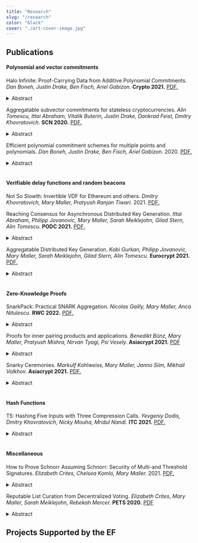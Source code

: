 ```yaml
---
title: "Research"
slug: "/research"
color: "black"
cover: "./art-cover-image.jpg"
---
```


## Publications

#### Polynomial and vector commitments

Halo Infinite: Proof-Carrying Data from Additive Polynomial Commitments. _Dan Boneh, Justin Drake, Ben Fisch, Ariel Gabizon._ **Crypto 2021.** [PDF.](https://eprint.iacr.org/2020/1536.pdf)

<details>
  <summary>Abstract</summary>

_Polynomial commitment schemes (PCS) have recently been in the spotlight for their key role in building SNARKs. A PCS provides the ability to commit to a polynomial over a finite field and prove its evaluation at points. A succinct PCS has commitment and evaluation proof size sublinear in the degree of the polynomial. An efficient PCS has sublinear proof verification. Any efficient and succinct PCS can be used to construct a SNARK with similar security and efficiency characteristics (in the random oracle model)._

_Proof-carrying data (PCD) enables a set of parties to carry out an indefinitely long distributed computation where every step along the way is accompanied by a proof of correctness. It generalizes incrementally verifiable computation and can even be used to construct SNARKs. Until recently, however, the only known method for constructing PCD required expensive SNARK recursion. A system called Halo first demonstrated a new methodology for building PCD without SNARKs, exploiting an aggregation property of the Bulletproofs innerproduct argument. The construction was heuristic because it makes non-black-box use of a concrete instantiation of the Fiat-Shamir transform. We expand upon this methodology to show that PCD can be (heuristically) built from any homomorphic polynomial commitment scheme (PCS), even if the PCS evaluation proofs are neither succinct nor efficient. In fact, the
Halo methodology extends to any PCS that has an even more general property, namely the ability to aggregate linear combinations of commitments into a new succinct commitment that can later be opened to this linear combination. Our results thus imply new constructions of SNARKs and PCD that were not previously described in the literature and serve as a blueprint
for future constructions as well._

</details>

Aggregatable subvector commitments for stateless cryptocurrencies. _Alin Tomescu, Ittai Abraham, Vitalik Buterin, Justin Drake, Dankrad Feist, Dmitry Khovratovich._ **SCN 2020.** [PDF.](https://eprint.iacr.org/2020/527.pdf)

<details>
  <summary>Abstract</summary>

_An aggregatable subvector commitment (aSVC) scheme is a vector commitment (VC) scheme that can aggregate multiple proofs into a single, small subvector proof. In this paper, we formalize aSVCs and give a construction from constant-sized polynomial commitments. Our construction is unique in that it has linear-sized public parameters, it can compute all constant-sized proofs in quasilinear time, it updates proofs in constant time and it can aggregate multiple proofs into a constant-sized subvector proof. Furthermore, our concrete proof sizes are small due to our use of pairing-friendly groups. We use our aSVC to obtain a payments-only stateless cryptocurrency with very low communication and computation overheads. Specifically, our constant-sized, aggregatable proofs reduce each block’s proof overhead to a single group element, which is optimal. Furthermore, our subvector proofs speed up block verification and our smaller public parameters further reduce block size._

</details>

Efficient polynomial commitment schemes for multiple points and polynomials. _Dan Boneh, Justin Drake, Ben Fisch, Ariel Gabizon._ 2020. [PDF.](https://eprint.iacr.org/2020/081.pdf)

<details>
  <summary>Abstract</summary>

_We present an enhanced version of the Kate, Zaverucha and Goldberg polynomial commitment scheme [KZG10] where a single group element can be an opening proof for multiple polynomials each evaluated at a different arbitrary subset of points._

_As a sample application we “plug in” this scheme into the PLONK proving system[GWC19] to obtain improved proof size and prover run time at the expense of additional verifier G2 operations and pairings, and additional G2 SRS elements._

_We also present a second scheme where the proof consists of two group elements and the verifier complexity is better than previously known batched verification methods for [KZG10]._

</details>

<br />

#### Verifiable delay functions and random beacons

Not So Slowth: Invertible VDF for Ethereum and others. _Dmitry Khovratovich, Mary Maller, Pratyush Ranjan Tiwari._ 2021. [PDF.](https://khovratovich.github.io/MinRoot/minroot.pdf)

Reaching Consensus for Asynchronous Distributed Key Generation. _Ittai Abraham, Philipp Jovanovic, Mary Maller, Sarah Meiklejohn, Gilad Stern, Alin Tomescu._ **PODC 2021.** [PDF.](https://arxiv.org/pdf/2102.09041.pdf)

<details>
  <summary>Abstract</summary>

_We give a protocol for Asynchronous Distributed Key Generation (A-DKG) that is optimally resilient (can withstand $f \leq n/3$ faulty parties), has a constant expected number of rounds, has $\tilde{\mathcal{O}}(n^3)$ expected communication complexity, and assumes only the existence of a PKI. Prior to our work, the best A-DKG protocols required $\Omega(n)$ expected number of rounds, and $\Omega(n^4)$ expected communication._

_Our A-DKG protocol relies on several building blocks that are of independent interest. We define and design a Proposal Election (PE) protocol that allows parties to retrospectively agree on a valid proposal after enough proposals have been sent from different parties. With constant probability the elected proposal was proposed by a nonfaulty party. In building our PE protocol, we design a Verifiable Gather protocol which allows parties to communicate which proposals they have and have not seen in a verifiable manner. The final building block to our A-DKG is a Validated Asynchronous Byzantine Agreement (VABA) protocol. We use our PE protocol to construct a VABA protocol that does not require leaders or an asynchronous DKG setup. Our VABA protocol can be used more generally when it is not possible to use threshold signatures._

</details>

Aggregatable Distributed Key Generation. _Kobi Gurkan, Philipp Jovanovic, Mary Maller, Sarah Meiklejohn, Gilad Stern, Alin Tomescu._ **Eurocrypt 2021.** [PDF.](https://eprint.iacr.org/2021/005.pdf)

<details>
  <summary>Abstract</summary>

_In this paper, we introduce a distributed key generation (DKG) protocol with aggregatable and publicly-verifiable transcripts. Compared with prior publicly-verifiable approaches, our DKG reduces the size of the final transcript and the time to verify it from $\mathcal{O}(n^2)$ to $\mathcal{O}(n \log n)$, where n denotes the number of parties. As compared with prior non-publicly-verifiable approaches, our DKG leverages gossip rather than all-to-all communication to reduce verification and communication complexity. We also revisit existing DKG security definitions,
which are quite strong, and propose new and natural relaxations. As a result, we can prove the security of our aggregatable DKG as well as that of several existing DKGs, including the popular Pedersen variant. We show that, under these new definitions, these existing DKGs can be used to yield secure threshold variants of popular cryptosystems such as El-Gamal encryption and BLS signatures. We also prove that our DKG can be securely combined with a new efficient verifiable unpredictable function (VUF), whose security we prove in the random oracle model. Finally, we experimentally evaluate our DKG and show that the perparty overheads scale linearly and are practical. For 64 parties, it takes 71 ms to share and 359 ms to verify the overall transcript, while for 8192 parties, it takes 8 s and 42.2 s respectively._

</details>

<br />

#### Zero-Knowledge Proofs

SnarkPack: Practical SNARK Aggregation. _Nicolas Gailly, Mary Maller, Anca Nitulescu._ **RWC 2022.** [PDF.](https://eprint.iacr.org/2021/529.pdf)

<details>
  <summary>Abstract</summary>

_Zero-knowledge SNARKs (zk-SNARKs) are non-interactive proof systems with short and efficiently verifiable proofs that do not reveal anything more than the correctness of the statement. zk-SNARKs are widely used in decentralised systems to address privacy and scalability concerns._

_A major drawback of such proof systems in practice is the requirement to run a trusted setup for the public parameters. Moreover, these parameters set an upper bound to the size of the computations or statements to be proven, which results in new scalability problems._

_We design and implement SnarkPack, a new argument that further reduces the size of SNARK proofs by means of aggregation. Our goal is to provide an off-the-shelf solution that is practical in the following sense: (1) it is compatible with existing deployed SNARK systems, (2) it does not require any extra trusted setup. SnarkPack is designed to work with Groth16 scheme and has logarithmic size proofs and a verifier that runs in logarithmic time in the number of proofs to be aggregated. Most importantly, SnarkPack reuses the public parameters from Groth16 system._

_SnarkPack can aggregate 8192 proofs in 8.7s and verify them in 163ms, yielding a verification mechanism that is exponentially faster than other solutions. SnarkPack can be used in blockchain applications that rely on many SNARK proofs such as Proof-of-Space or roll-up solutions._

</details>

Proofs for inner pairing products and applications. _Benedikt Bünz, Mary Maller, Pratyush Mishra, Nirvan Tyagi, Psi Vesely._ **Asiacrypt 2021.** [PDF](https://eprint.iacr.org/2019/1177.pdf)

<details>
  <summary>Abstract</summary>

_We present a generalized inner product argument and demonstrate its applications to pairing-based languages. We apply our generalized argument to proving that an inner pairing product is correctly evaluated with respect to committed vectors of n source group elements. With a structured reference string (SRS), we achieve a logarithmic-time verifier whose work is dominated by 6 log n target group exponentiations. Proofs are of size 6 log n target group elements, computed using 6n pairings and 4n exponentiations in each source group. We apply our inner product arguments to build the first polynomial commitment scheme with succinct (logarithmic) verification, $\mathcal{O}(\sqrt{d})$ prover complexity for degree $d$ polynomials (not including the cost to evaluate the polynomial), and a CRS of size $\mathcal{O}(\sqrt{d})$. Concretely, this means that for d = 228, producing an evaluation proof in our protocol is 76$\times$ faster than doing so in the KZG [KZG10] commitment scheme, and the CRS in our protocol is 1,000$\times$ smaller: 13MB vs 13GB for KZG. This gap only grows as the degree increases. Our polynomial commitment scheme is applicable to both univariate and bivariate polynomials._

_As a second application, we introduce an argument for aggregating n Groth16 zkSNARKs into an $\mathcal{O}(\log n)$ sized proof. Our protocol is significantly more efficient than aggregating these SNARKs via recursive composition [BCGMMW20]: we can aggregate about 130,000 proofs in 25min, while in the same time recursive composition aggregates just 90 proofs._

_Finally, we show how to apply our aggregation protocol to construct a low-memory SNARK for machine computations. For a computation that requires time T and space S, our SNARK produces proofs in space $\tilde{\mathcal{O}}(S + T)$, which is significantly more space efficient than a monolithic SNARK, which requires space $\tilde{\mathcal{O}}(S \cdot T)$._

</details>

Snarky Ceremonies. _Markulf Kohlweiss, Mary Maller, Janno Siim, Mikhail Volkhov._ **Asiacrypt 2021.** [PDF.](https://eprint.iacr.org/2021/219.pdf)

<details>
  <summary>Abstract</summary>

_Succinct non-interactive arguments of knowledge (SNARKs) have found numerous applications in the blockchain setting and elsewhere. The most efficient SNARKs require a distributed ceremony protocol to generate public parameters, also known as a structured reference string (SRS). Our contributions are two-fold:_

– _We give a security framework for non-interactive zero-knowledge arguments with a ceremony protocol._

– _We revisit the ceremony protocol of Groth’s SNARK [Bowe et al., 2017]. We show that the original construction can be simplified and optimized, and then prove its security in our new framework. Importantly, our construction avoids the random beacon model used in the original work._

</details>

<br />

#### Hash Functions

T5: Hashing Five Inputs with Three Compression Calls. _Yevgeniy Dodis, Dmitry Khovratovich, Nicky Mouha, Mridul Nandi._ **ITC 2021.** [PDF.](https://eprint.iacr.org/2021/373.pdf)

<details>
  <summary>Abstract</summary>

_We prove that this construction matches Stam’s bound, by providing $\tilde{\mathcal{O}}(q^2 / 2^n)$ collision security and $\mathcal{O}(q^3 / 2^{2n} + nq/2^n)$ preimage security (the latter term dominates in the region of interest, when $q \leq 2^{n/2}$). In particular, it provides birthday security for hashing 5 inputs using three 2n-to-n compression calls, instead of only 4 inputs in prior constructions._

_Thus, we get a sequential variant of the Merkle-Damgard (MD) hashing, where t message blocks are hashed using only 3t/4 calls to the 2n-to-n compression functions; a 25% saving over traditional hash function constructions. This time reduces to t/4 (resp. t/2) sequential calls using 3 (resp. 2) parallel execution units; saving a factor of 4 (resp. 2) over the traditional MD-hashing, where parallelism does not help to process one message._

_We also get a novel variant of a Merkle tree, where t message blocks can be processed using 0.75(t − 1) compression function calls and depth $0.86 \log_2 t$, thereby saving 25% in the number of calls and 14% in the update time over Merkle trees. We provide two modes for a local opening of a particular message block: conservative and aggressive. The former retains the birthday security, but provides longer proofs and local verification time than the traditional Merkle tree._

_For the aggressive variant, we reduce the proof length to a 29% overhead compared to Merkle trees ($1.29 \log_2 t$ vs $\log_2 t$), but the verification time is now 14% faster ($0.86 \log_2 t$ vs $\log_2 t$). However, birthday security is only shown under a plausible conjecture related to the 3-XOR problem, and only for the (common, but not universal) setting where the root of the Merkle tree is known to correspond to a valid t-block message._

</details>

<br />

#### Miscellaneous

How to Prove Schnorr Assuming Schnorr: Security of Multi-and Threshold Signatures. _Elizabeth Crites, Chelsea Komlo, Mary Maller._ 2021. [PDF.](https://eprint.iacr.org/2021/1375.pdf)

<details>
  <summary>Abstract</summary>

_In this paper, we present new techniques for proving the security of multi- and threshold signature schemes under discrete logarithm assumptions in the random oracle model. The purpose is to provide a simple framework for analyzing the relatively complex interactions of these schemes in a concurrent model, thereby reducing the risk of attacks. We make use of proofs of possession and prove that a Schnorr signature suffices as a proof of possession in the algebraic group model without any tightness loss. We introduce and prove the security of a simple, three-round multisignature SimpleMuSig._

_Using our new techniques, we prove the concurrent security of a variant of the MuSig2 multisignature scheme that includes proofs of possession as well as the FROST threshold signature scheme. These are currently the most efficient schemes in the literature for generating Schnorr signatures in a multiparty setting. Our variant of MuSig2, which we call SpeedyMuSig, has faster key aggregation due to the proofs of possession._

</details>

Reputable List Curation from Decentralized Voting. _Elizabeth Crites, Mary Maller, Sarah Meiklejohn, Rebekah Mercer._ **PETS 2020.** [PDF](https://eprint.iacr.org/2020/709.pdf)

<details>
  <summary>Abstract</summary>

_Token-curated registries (TCRs) are a mechanism by which a set of users are able to jointly curate a reputable list about real-world information. Entries in the registry may have any form, so this primitive has been proposed for use— and deployed— in a variety of decentralized applications, ranging from the simple joint creation of lists to helping to prevent the spread of misinformation online. Despite this interest, the security of this primitive is not well understood, and indeed existing constructions do not achieve strong or provable notions of security or privacy. In this paper, we provide a formal cryptographic treatment of TCRs as well as a construction that provably hides the votes cast by individual curators. Along the way, we provide a model and proof of security for an underlying voting scheme, which may be of independent interest._

</details>

## Projects Supported by the EF
